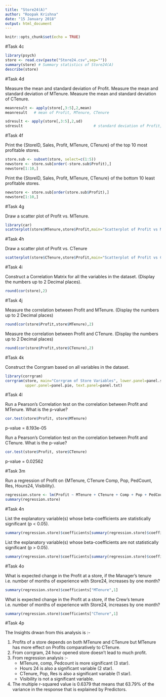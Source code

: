 ---
title: "Store24(A)"
author: "Roopak Krishna"
date: "15 January 2018"
output: html_document
---

```{r setup, include=FALSE}
knitr::opts_chunk$set(echo = TRUE)
```

#Task 4c

```{r,warning=FALSE,message=FALSE}
library(psych)
store <- read.csv(paste("Store24.csv",sep=""))
summary(store) # Summary statistics of Store24(A)
describe(store) 
```

#Task 4d

Measure the mean and standard deviation of Profit.
Measure the mean and standard deviation of MTenure.
Measure the mean and standard deviation of CTenure.


```{r,warning=FALSE,message=FALSE}
meanresult <- apply(store[,3:5],2,mean)
meanresult   # mean of Profit, MTenure, CTenure

sdresult <- apply(store[,3:5],2,sd)
sdresult                                # standard deviation of Profit, MTenure, CTenure
```

#Task 4f

Print the {StoreID, Sales, Profit, MTenure, CTenure} of the top 10 most profitable stores.

```{r,warning=FALSE,message=FALSE}
store.sub <- subset(store, select=c(1:5))
newstore <- store.sub[order(-store.sub$Profit),]
newstore[1:10,]
```

Print the {StoreID, Sales, Profit, MTenure, CTenure} of the bottom 10 least profitable stores.

```{r,warning=FALSE,message=FALSE}
newstore <- store.sub[order(store.sub$Profit),]
newstore[1:10,]
```

#Task 4g


Draw a scatter plot of Profit vs. MTenure.


```{r,warning=FALSE,message=FALSE}
library(car)
scatterplot(store$MTenure,store$Profit,main="Scatterplot of Profit vs MTenure",xlab="MTenure",ylab="Profit",smoother=loessLine,smooth = TRUE, span =0.5,smoother.args=list(lty=2),spread=FALSE )

```

#Task 4h

Draw a scatter plot of Profit vs. CTenure

```{r,warning=FALSE,message=FALSE}
scatterplot(store$CTenure,store$Profit,main="Scatterplot of Profit vs CTenure",xlab="CTenure",ylab="Profit",smoother=loessLine,smooth = TRUE, span =0.5,smoother.args=list(lty=2),spread=FALSE )

```

#Task 4i

Construct a Correlation Matrix for all the variables in the dataset. (Display the numbers up to 2 Decimal places).

```{r,warning=FALSE,message=FALSE}
round(cor(store),2)
```

#Task 4j

Measure the correlation between Profit and MTenure. (Display the numbers up to 2 Decimal places)

```{r,warning=FALSE,message=FALSE}
round(cor(store$Profit,store$MTenure),2)
```

Measure the correlation between Profit and CTenure.  (Display the numbers up to 2 Decimal places)

```{r,warning=FALSE,message=FALSE}
round(cor(store$Profit,store$CTenure),2)
```

#Task 4k

Construct the Corrgram based on all variables in the dataset.

```{r,warning=FALSE,message=FALSE}
library(corrgram)
corrgram(store, main="Corrgram of Store Variables", lower.panel=panel.shade, 
         upper.panel=panel.pie, text.panel=panel.txt)
```

#Task 4l

Run a Pearson's Correlation test on the correlation between Profit and MTenure. What is the p-value?

```{r,warning=FALSE,message=FALSE}
cor.test(store$Profit, store$MTenure)
```

p-value = 8.193e-05


Run a Pearson's Correlation test on the correlation between Profit and CTenure. What is the p-value?

```{r,warning=FALSE,message=FALSE}
cor.test(store$Profit, store$CTenure)
```

p-value = 0.02562


#Task 3m

Run a regression of Profit on {MTenure, CTenure Comp, Pop, PedCount, Res, Hours24, Visibility}.

```{r,warning=FALSE,message=FALSE}
regression.store <- lm(Profit ~ MTenure + CTenure + Comp + Pop + PedCount + Res + Hours24 + Visibility,data =store)
summary(regression.store)
```

#Task 4n

List the explanatory variable(s) whose beta-coefficients are statistically significant (p < 0.05).

```{r,warning=FALSE,message=FALSE}
summary(regression.store)$coefficients[summary(regression.store)$coefficients[,4] <=0.05,4]
```

List the explanatory variable(s) whose beta-coefficients are not statistically significant (p > 0.05).

```{r,warning=FALSE,message=FALSE}
summary(regression.store)$coefficients[summary(regression.store)$coefficients[,4] > 0.05,4]
```

#Task 4o

What is expected change in the Profit at a store, if the Manager's tenure i.e. number of months of experience with Store24, increases by one month?

```{r,warning=FALSE,message=FALSE}
summary(regression.store)$coefficients["MTenure",1]
```


What is expected change in the Profit at a store, if the Crew's tenure i.e. number of months of experience with Store24, increases by one month?

```{r,warning=FALSE,message=FALSE}
summary(regression.store)$coefficients["CTenure",1]
```

#Task 4p

The Insights drwan from this analysis is :-

1. Profits of a store depends on both MTenure and CTenure but MTenure has more effect on Profits comparatively to CTenure.
2. From corrgram, 24 hour opened store doesn't lead to much profit.
3. From regression analysis :-
   - MTenure, comp, Pedcount is more significant (3 star).
   - Hours 24 is also a significant variable (2 star).
   - CTenure, Pop, Res is also a significant variable (1 star).
   - Visibility is not a significant variable.
4. The multiple r-squared value is 0.6379 that means that 63.79% of the variance in the response that is explained by Predictors.